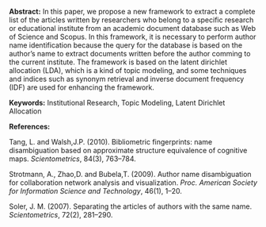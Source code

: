 <span>**Abstract:**</span> In this paper, we propose a new framework to
extract a complete list of the articles written by researchers who
belong to a specific research or educational institute from an academic
document database such as Web of Science and Scopus. In this framework,
it is necessary to perform author name identification because the query
for the database is based on the author’s name to extract documents
written before the author comming to the current institute. The
framework is based on the latent dirichlet allocation (LDA), which is a
kind of topic modeling, and some techniques and indices such as synonym
retrieval and inverse document frequency (IDF) are used for enhancing
the framework.

<span>**Keywords:**</span> Institutional Research, Topic Modeling,
Latent Dirichlet Allocation

<span>**References:**</span>

Tang, L. and Walsh,J.P. (2010). Bibliometric fingerprints: name
disambiguation based on approximate structure equivalence of cognitive
maps. *Scientometrics*, 84(3), 763–784.

Strotmann, A., Zhao,D. and Bubela,T. (2009). Author name disambiguation
for collaboration network analysis and visualization. *Proc. American
Society for Information Science and Technology*, 46(1), 1–20.

Soler, J. M. (2007). Separating the articles of authors with the same
name. *Scientometrics*, 72(2), 281–290.
